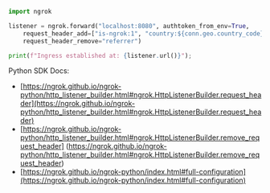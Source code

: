 ```python
import ngrok

listener = ngrok.forward("localhost:8080", authtoken_from_env=True,
    request_header_add=["is-ngrok:1", "country:${conn.geo.country_code}"],
    request_header_remove="referrer")

print(f"Ingress established at: {listener.url()}");
```

Python SDK Docs:

- [https://ngrok.github.io/ngrok-python/http_listener_builder.html#ngrok.HttpListenerBuilder.request_header](https://ngrok.github.io/ngrok-python/http_listener_builder.html#ngrok.HttpListenerBuilder.request_header)
- [https://ngrok.github.io/ngrok-python/http_listener_builder.html#ngrok.HttpListenerBuilder.remove_request_header] (https://ngrok.github.io/ngrok-python/http_listener_builder.html#ngrok.HttpListenerBuilder.remove_request_header)
- [https://ngrok.github.io/ngrok-python/index.html#full-configuration](https://ngrok.github.io/ngrok-python/index.html#full-configuration)
